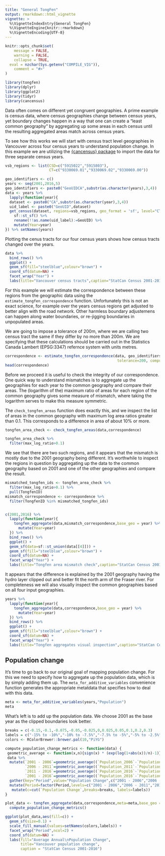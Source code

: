 ```yaml
---
title: "General TongFen"
output: rmarkdown::html_vignette
vignette: >
  %\VignetteIndexEntry{General TongFen}
  %\VignetteEngine{knitr::rmarkdown}
  %\VignetteEncoding{UTF-8}
---
```


```r
knitr::opts_chunk$set(
	message = FALSE,
	warning = FALSE,
	collapse = TRUE,
  eval = nzchar(Sys.getenv("COMPILE_VIG")),
	comment = "#>"
)
```

```r
library(tongfen)
library(dplyr)
library(ggplot2)
library(tidyr)
library(cancensus)
```


Data often comes on different yet congruent geographies. A prime example is census data, where census geographies change between census years, yet boundary changes happen in a way that one can create a "least common geography" by aggregating up some areas in each census until the resulting aggregated areas match across census years.

To see how this works we will start with census tract level geographies in Vancouver across four census years to understand population change. In this example we are utilizing the [{cancensus} package](https://mountainmath.github.io/cancensus/index.html) to import the data for three separate census years.

```r
vsb_regions <- list(CSD=c("5915022","5915803"),
                    CT=c("9330069.01","9330069.02","9330069.00"))

geo_identifiers <- c()
years <- seq(2001,2016,5)
geo_identifiers <- paste0("GeoUIDCA",substr(as.character(years),3,4))
data <- years %>% 
  lapply(function(year){
  dataset <- paste0("CA",substr(as.character(year),3,4))
  uid_label <- paste0("GeoUID",dataset)
  get_census(dataset, regions=vsb_regions, geo_format = 'sf', level="CT", quiet=TRUE) %>%
    sf::st_sf() %>%
    rename(!!as.name(uid_label):=GeoUID) %>%
    mutate(Year=year)
}) %>% setNames(years)
```

Plotting the cenus tracts for our four census years shows how census tracts changed over the years.

```r
data %>%
  bind_rows() %>%
  ggplot() +
  geom_sf(fill="steelblue",colour="brown") +
  coord_sf(datum=NA) +
  facet_wrap("Year") +
  labs(title="Vancouver census tracts",caption="StatCan Census 2001-2016")
```

For this example we will estimate the correspondence between these regions from the geographic data using the `estimate_tongfen_correspondence` function. Unfortunately this is not an exact science, for example over the years census regions get adjusted to better align with the road network. Other harmless boundary adjustemens can happen along water boundaries, or re-jigging boundaries in unpopulated areas. 

We are going to impose a tolerance of 200m, where we are calling two census tract the same if they differ by no more than 200m. We are specifying that these calculations should be carried out in the Statistics Canada Lambert (EPSG:3347) refernce system with units metres.

```r
correspondence <- estimate_tongfen_correspondence(data, geo_identifiers,
                                                   tolerance=200, computation_crs=3347)
head(correspondence)
```

Before we proceed it is useful to check the integrity of our correspondence. One quick way to understand mismatches is to aggregate up the geographies for each year to the common geography and compare their areas. The (logarithm of the) maximum ratio of areas for each region of the common geography gives some measure of mismatch, where taking the logarithm serves to make this measure symmetric.

The `check_tongfen_areas` function does exactly this, and we inspect the list of areas in the common geography with maximum log area ratios greater than 0.1. This corresponds to a difference in area of about 10% or more.


```r
tongfen_area_check <- check_tongfen_areas(data,correspondence)

tongfen_area_check %>% 
  filter(max_log_ratio>0.1)
```

We see that there are two such regions, and it appears that the mismatch is mostly due to the 2001 geography being different. It's worthwhile to inspect the regions in question by aggregating up the data to the common geography based on 2001 and one of the other geographies and compare the result.

```r
mismatched_tongfen_ids <- tongfen_area_check %>%
  filter(max_log_ratio>0.1) %>% 
  pull(TongfenID)
mismatch_correspondence <- correspondence %>% 
  filter(TongfenID %in% mismatched_tongfen_ids)


c(2001,2016) %>% 
  lapply(function(year){
    tongfen_aggregate(data,mismatch_correspondence,base_geo = year) %>%
      mutate(Year=year)
  }) %>%
  bind_rows() %>%
  ggplot() +
  geom_sf(data=sf::st_union(data[[4]])) +
  geom_sf(fill="steelblue",colour="brown") +
  coord_sf(datum=NA) +
  facet_wrap("Year") +
  labs(title="Tongfen area mismatch check",caption="StatCan Census 2001-2016")
```

It appears that the difference is explained by the 2001 geography having the hydro layer clipped out and better fit the north arm of the Fraser river. For completeness we will also visually inspect the common geographies based on all four input geographies.


```r
years %>% 
  lapply(function(year){
    tongfen_aggregate(data,correspondence,base_geo = year) %>%
      mutate(Year=year)
  }) %>%
  bind_rows() %>%
  ggplot() +
  geom_sf(fill="steelblue",colour="brown") +
  coord_sf(datum=NA) +
  facet_wrap("Year") +
  labs(title="Tongfen aggregates visual inspection",caption="StatCan Census 2001-2016")
```

## Population change
It's time to go back to our original goal of mapping population change. For this we need to specify how to aggregate up the population data, which is by simply adding them up. The `meta_for_additive_variables` convenience function generates the appropriate metatdata that specifies how to deal with this data.

```r
meta <- meta_for_additive_variables(years,"Population")
meta
```


What's left is to add up the population data. We choose 2001 as the base year as the clipped boundaries look better.

```r
breaks = c(-0.15,-0.1,-0.075,-0.05,-0.025,0,0.025,0.05,0.1,0.2,0.3)
labels = c("-15% to -10%","-10% to -7.5%","-7.5% to -5%","-5% to -2.5%","-2.5% to 0%","0% to 2.5%","2.5% to 5%","5% to 10%","10% to 20%","20% to 30%")
colors <- RColorBrewer::brewer.pal(10,"PiYG")

compute_population_change_metrics <- function(data) {
 geometric_average <- function(x,n){sign(x) * (exp(log(1+abs(x))/n)-1)}
 data %>%
  mutate(`2001 - 2006`=geometric_average((`Population_2006`-`Population_2001`)/`Population_2001`,5),
         `2006 - 2011`=geometric_average((`Population_2011`-`Population_2006`)/`Population_2006`,5),
         `2011 - 2016`=geometric_average((`Population_2016`-`Population_2011`)/`Population_2011`,5),
         `2001 - 2016`=geometric_average((`Population_2016`-`Population_2001`)/`Population_2001`,15)) %>%
  gather(key="Period",value="Population Change",c("2001 - 2006","2006 - 2011","2011 - 2016","2001 - 2016")) %>%
  mutate(Period=factor(Period,levels=c("2001 - 2006","2006 - 2011","2011 - 2016","2001 - 2016"))) %>%
   mutate(c=cut(`Population Change`,breaks=breaks, labels=labels))
}
```

```r
plot_data <- tongfen_aggregate(data,correspondence,meta=meta,base_geo = "2001")  %>%
  compute_population_change_metrics()

ggplot(plot_data,aes(fill=c)) +
  geom_sf(size=0.1) +
  scale_fill_manual(values=setNames(colors,labels)) +
  facet_wrap("Period",ncol=2) +
  coord_sf(datum=NA) +
  labs(fill="Average Annual\nPopulation Change",
       title="Vancouver population change",
       caption = "StatCan Census 2001-2016")
```



